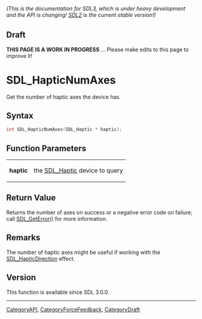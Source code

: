 ====== (This is the documentation for SDL3, which is under heavy development and the API is changing! [https://wiki.libsdl.org/ SDL2] is the current stable version!) ======

== Draft ==

'''THIS PAGE IS A WORK IN PROGRESS''' ... Please make edits to this page to improve it!
= SDL_HapticNumAxes =

Get the number of haptic axes the device has.

== Syntax ==

<syntaxhighlight lang='c'>
int SDL_HapticNumAxes(SDL_Haptic * haptic);
</syntaxhighlight>

== Function Parameters ==

{|
|'''haptic'''
|the [[SDL_Haptic]] device to query
|}

== Return Value ==

Returns the number of axes on success or a negative error code on failure;
call [[SDL_GetError]]() for more information.

== Remarks ==

The number of haptic axes might be useful if working with the
[[SDL_HapticDirection]] effect.

== Version ==

This function is available since SDL 3.0.0.

----
[[CategoryAPI]], [[CategoryForceFeedback]], [[CategoryDraft]]


